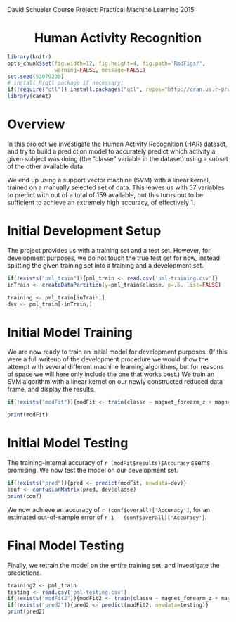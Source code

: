 David Schueler
Course Project: Practical Machine Learning 2015
<center> <h1>Human Activity Recognition</h1> </center>

```r
library(knitr)
opts_chunk$set(fig.width=12, fig.height=4, fig.path='RmdFigs/',
               warning=FALSE, message=FALSE)
set.seed(53079239)
# install R/qtl package if necessary:
if(!require("qtl")) install.packages("qtl", repos="http://cran.us.r-project.org")
library(caret)
```

# Overview

In this project we investigate the Human Activity Recognition (HAR) dataset, and try to build a prediction model to accurately predict which activity a given subject was doing (the "classe" variable in the dataset) using a subset of the other available data.

We end up using a support vector machine (SVM) with a linear kernel, trained on a manually selected set of data. This leaves us with 57 variables to predict with out of a total of 159 available, but this turns out to be sufficient to achieve an extremely high accuracy, of effectively 1.

# Initial Development Setup

The project provides us with a training set and a test set. However, for development purposes, we do not touch the true test set for now, instead splitting the given training set into a training and a development set.


```r
if(!exists("pml_train")){pml_train <- read.csv('pml-training.csv')}
inTrain <- createDataPartition(y=pml_train$classe, p=.6, list=FALSE)

training <- pml_train[inTrain,]
dev <- pml_train[-inTrain,]
```

# Initial Model Training

We are now ready to train an initial model for development purposes. (If this were a full writeup of the development procedure we would show the attempt with several different machine learning algorithms, but for reasons of space we will here only include the one that works best.) We train an SVM algorithm with a linear kernel on our newly constructed reduced data frame, and display the results.

```r

if(!exists("modFit")){modFit <- train(classe ~ magnet_forearm_z + magnet_forearm_y + magnet_forearm_x + accel_forearm_z + accel_forearm_y + accel_forearm_x + gyros_forearm_z + gyros_forearm_y + gyros_forearm_x + total_accel_forearm + gyros_belt_x + gyros_belt_y + gyros_belt_z + accel_belt_x + accel_belt_y + accel_belt_z + magnet_belt_x + magnet_belt_y + magnet_belt_z + roll_arm + pitch_arm + yaw_arm + total_accel_arm + gyros_arm_x + gyros_arm_y + gyros_arm_z + accel_arm_x + accel_arm_y + accel_arm_z + roll_dumbbell + pitch_dumbbell + yaw_dumbbell + gyros_dumbbell_z + accel_dumbbell_x + accel_dumbbell_y + accel_dumbbell_z + magnet_dumbbell_x + magnet_dumbbell_y + magnet_dumbbell_z + roll_forearm + pitch_forearm + yaw_forearm, method = "svmLinear", data=training)}

print(modFit)
```

# Initial Model Testing

The training-internal accuracy of `r (modFit$results)$Accuracy` seems promising. We now test the model on our development set.

```r
if(!exists("pred")){pred <- predict(modFit, newdata=dev)}
conf <- confusionMatrix(pred, dev$classe)
print(conf)
```

We now achieve an accuracy of `r (conf$overall)['Accuracy']`, for an estimated out-of-sample error of `r 1 - (conf$overall)['Accuracy']`.

# Final Model Testing

Finally, we retrain the model on the entire training set, and investigate the predictions.

```r
training2 <- pml_train
testing <- read.csv('pml-testing.csv')
if(!exists("modFit2")){modFit2 <- train(classe ~ magnet_forearm_z + magnet_forearm_y + magnet_forearm_x + accel_forearm_z + accel_forearm_y + accel_forearm_x + gyros_forearm_z + gyros_forearm_y + gyros_forearm_x + total_accel_forearm + gyros_belt_x + gyros_belt_y + gyros_belt_z + accel_belt_x + accel_belt_y + accel_belt_z + magnet_belt_x + magnet_belt_y + magnet_belt_z + roll_arm + pitch_arm + yaw_arm + total_accel_arm + gyros_arm_x + gyros_arm_y + gyros_arm_z + accel_arm_x + accel_arm_y + accel_arm_z + roll_dumbbell + pitch_dumbbell + yaw_dumbbell + gyros_dumbbell_z + accel_dumbbell_x + accel_dumbbell_y + accel_dumbbell_z + magnet_dumbbell_x + magnet_dumbbell_y + magnet_dumbbell_z + roll_forearm + pitch_forearm + yaw_forearm, method = "svmLinear", data=training2)}
if(!exists("pred2")){pred2 <- predict(modFit2, newdata=testing)}
print(pred2)
```

